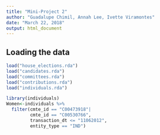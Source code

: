 ```yaml
---
title: "Mini-Project 2"
author: "Guadalupe Chimil, Annah Lee, Ivette Viramontes"
date: "March 22, 2018"
output: html_document
---
```



## Loading the data
```r
load("house_elections.rda")
load("candidates.rda")
load("committees.rda")
load("contributions.rda")
load("individuals.rda")
```

```r
library(individuals)
Women<-individuals %>%
  filter(cmte_id == "C00473918"| 
         cmte_id == "C00530766",
         transaction_dt <= "11062012",
         entity_type == "IND")

```

